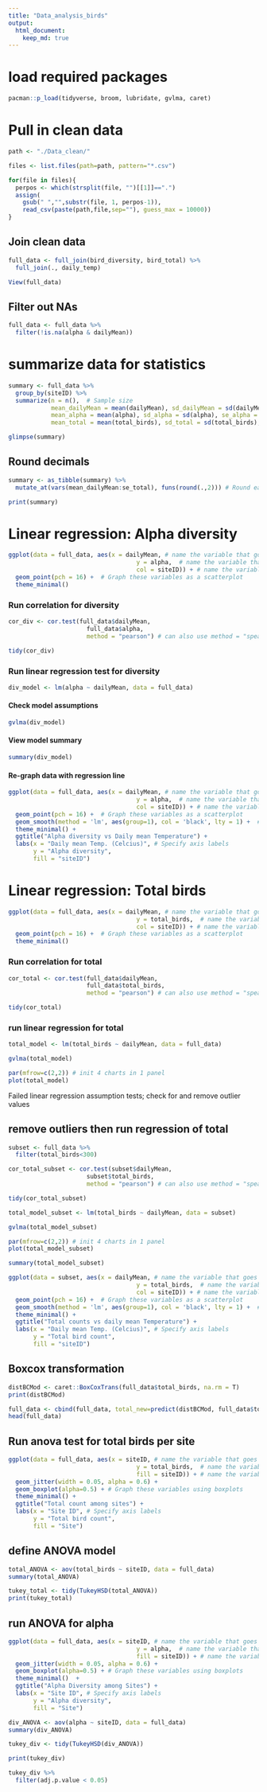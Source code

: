 ```yaml
---
title: "Data_analysis_birds"
output: 
  html_document:
    keep_md: true
---
```

# load required packages
```r
pacman::p_load(tidyverse, broom, lubridate, gvlma, caret)
```

# Pull in clean data
```r
path <- "./Data_clean/"

files <- list.files(path=path, pattern="*.csv")

for(file in files){
  perpos <- which(strsplit(file, "")[[1]]==".")
  assign(
    gsub(" ","",substr(file, 1, perpos-1)),
    read_csv(paste(path,file,sep=""), guess_max = 10000))
}

```

## Join clean data
```r
full_data <- full_join(bird_diversity, bird_total) %>% 
  full_join(., daily_temp) 

View(full_data)
```

## Filter out NAs
```r
full_data <- full_data %>% 
  filter(!is.na(alpha & dailyMean))
```

# summarize data for statistics
```r
summary <- full_data %>% 
  group_by(siteID) %>% 
  summarize(n = n(),  # Sample size
            mean_dailyMean = mean(dailyMean), sd_dailyMean = sd(dailyMean), se_dailyMean = sd_dailyMean/sqrt(n), # Mean, sd, se for dailyMean
            mean_alpha = mean(alpha), sd_alpha = sd(alpha), se_alpha = sd_alpha/sqrt(n),
            mean_total = mean(total_birds), sd_total = sd(total_birds), se_total = sd_total/sqrt(n))

glimpse(summary)
```

## Round decimals
```r
summary <- as_tibble(summary) %>% 
  mutate_at(vars(mean_dailyMean:se_total), funs(round(.,2))) # Round each of our calculated columns to 2 decimals

print(summary)
```

# Linear regression: Alpha diversity
```r
ggplot(data = full_data, aes(x = dailyMean, # name the variable that goes on the x-axis
                                    y = alpha,  # name the variable that goes on the y-axis
                                    col = siteID)) + # name the variable to differentiate colors
  geom_point(pch = 16) +  # Graph these variables as a scatterplot
  theme_minimal()
```

### Run correlation for diversity
```r
cor_div <- cor.test(full_data$dailyMean, 
                      full_data$alpha, 
                      method = "pearson") # can also use method = "spearman"

tidy(cor_div)
```

### Run linear regression test for diversity
```r
div_model <- lm(alpha ~ dailyMean, data = full_data)
```

#### Check model assumptions
```r
gvlma(div_model)
```

#### View model summary
```r
summary(div_model)
```

#### Re-graph data with regression line
```r
ggplot(data = full_data, aes(x = dailyMean, # name the variable that goes on the x-axis
                                    y = alpha,  # name the variable that goes on the y-axis
                                    col = siteID)) + # name the variable to differentiate colors
  geom_point(pch = 16) +  # Graph these variables as a scatterplot
  geom_smooth(method = 'lm', aes(group=1), col = 'black', lty = 1) +  # lty=1 for solid line
  theme_minimal() +
  ggtitle("Alpha diversity vs Daily mean Temperature") +
  labs(x = "Daily mean Temp. (Celcius)", # Specify axis labels
       y = "Alpha diversity",
       fill = "siteID")
```

# Linear regression: Total birds
```r
ggplot(data = full_data, aes(x = dailyMean, # name the variable that goes on the x-axis
                                    y = total_birds,  # name the variable that goes on the y-axis
                                    col = siteID)) + # name the variable to differentiate colors
  geom_point(pch = 16) +  # Graph these variables as a scatterplot
  theme_minimal()
```

### Run correlation for total
```r
cor_total <- cor.test(full_data$dailyMean, 
                      full_data$total_birds, 
                      method = "pearson") # can also use method = "spearman"

tidy(cor_total)
```

### run linear regression for total
```r
total_model <- lm(total_birds ~ dailyMean, data = full_data)
```
```r
gvlma(total_model)
```
```r
par(mfrow=c(2,2)) # init 4 charts in 1 panel
plot(total_model)
```

Failed linear regression assumption tests; check for and remove outlier values

## remove outliers then run regression of total
```r
subset <- full_data %>%
  filter(total_birds<300)
```

```r
cor_total_subset <- cor.test(subset$dailyMean, 
                      subset$total_birds, 
                      method = "pearson") # can also use method = "spearman"

tidy(cor_total_subset)
```
```r
total_model_subset <- lm(total_birds ~ dailyMean, data = subset)
```
```r
gvlma(total_model_subset)

```
```r
par(mfrow=c(2,2)) # init 4 charts in 1 panel
plot(total_model_subset)
```
```r
summary(total_model_subset)
```
```r
ggplot(data = subset, aes(x = dailyMean, # name the variable that goes on the x-axis
                                    y = total_birds,  # name the variable that goes on the y-axis
                                    col = siteID)) + # name the variable to differentiate colors
  geom_point(pch = 16) +  # Graph these variables as a scatterplot
  geom_smooth(method = 'lm', aes(group=1), col = 'black', lty = 1) +  # lty=1 for solid line
  theme_minimal() +
  ggtitle("Total counts vs daily mean Temperature") +
  labs(x = "Daily mean Temp. (Celcius)", # Specify axis labels
       y = "Total bird count",
       fill = "siteID")
```

## Boxcox transformation
```r
distBCMod <- caret::BoxCoxTrans(full_data$total_birds, na.rm = T)
print(distBCMod)
```
```r
full_data <- cbind(full_data, total_new=predict(distBCMod, full_data$total_birds)) # append the transformed variable
head(full_data)
```
## Run anova test for total birds per site
```r
ggplot(data = full_data, aes(x = siteID, # name the variable that goes on the x-axis
                                    y = total_birds,  # name the variable that goes on the y-axis
                                    fill = siteID)) + # name the variable to differentiate colors
  geom_jitter(width = 0.05, alpha = 0.6) +
  geom_boxplot(alpha=0.5) + # Graph these variables using boxplots
  theme_minimal() +
  ggtitle("Total count among sites") +
  labs(x = "Site ID", # Specify axis labels
       y = "Total bird count",
       fill = "Site")
```
## define ANOVA model
```r
total_ANOVA <- aov(total_birds ~ siteID, data = full_data)
summary(total_ANOVA)
```
```r
tukey_total <- tidy(TukeyHSD(total_ANOVA))
print(tukey_total)
```

## run ANOVA for alpha
```r
ggplot(data = full_data, aes(x = siteID, # name the variable that goes on the x-axis
                                    y = alpha,  # name the variable that goes on the y-axis
                                    fill = siteID)) + # name the variable to differentiate colors
  geom_jitter(width = 0.05, alpha = 0.6) +
  geom_boxplot(alpha=0.5) + # Graph these variables using boxplots
  theme_minimal()  +
  ggtitle("Alpha Diversity among Sites") +
  labs(x = "Site ID", # Specify axis labels
       y = "Alpha diversity",
       fill = "Site")
```

```r
div_ANOVA <- aov(alpha ~ siteID, data = full_data)
summary(div_ANOVA)
```
```r
tukey_div <- tidy(TukeyHSD(div_ANOVA))

print(tukey_div)

tukey_div %>% 
  filter(adj.p.value < 0.05)
```

